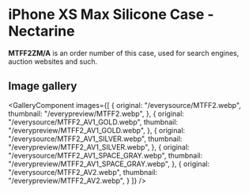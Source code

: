 
# iPhone XS Max Silicone Case - Nectarine

<Callout type='info' emoji='👉🏻'>**MTFF2ZM/A** is an order number of this case, used for search engines, auction websites and such.</Callout>

## Image gallery

<GalleryComponent
    images={[
      {
        original: "/everysource/MTFF2.webp",
        thumbnail: "/everypreview/MTFF2.webp",
      },
      {
        original: "/everysource/MTFF2_AV1_GOLD.webp",
        thumbnail: "/everypreview/MTFF2_AV1_GOLD.webp",
      },
      {
        original: "/everysource/MTFF2_AV1_SILVER.webp",
        thumbnail: "/everypreview/MTFF2_AV1_SILVER.webp",
      },
      {
        original: "/everysource/MTFF2_AV1_SPACE_GRAY.webp",
        thumbnail: "/everypreview/MTFF2_AV1_SPACE_GRAY.webp",
      },
      {
        original: "/everysource/MTFF2_AV2.webp",
        thumbnail: "/everypreview/MTFF2_AV2.webp",
      }
    ]}
  />

